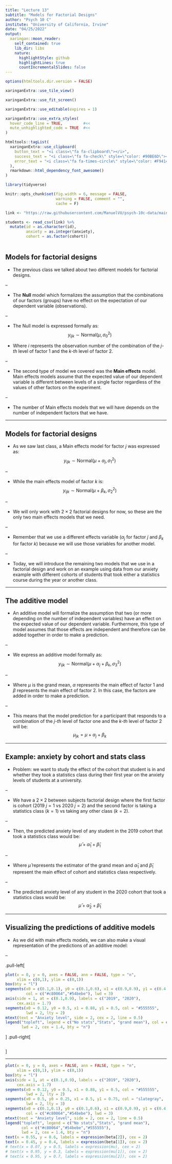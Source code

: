 ```yaml
---
title: "Lecture 13"
subtitle: "Models for Factorial Designs"
author: "Psych 10 C"
institute: "University of California, Irvine"
date: "04/25/2022"
output:
  xaringan::moon_reader:
    self_contained: true
    lib_dir: libs
    nature:
      highlightStyle: github
      highlightLines: true
      countIncrementalSlides: false
---
```


```r
options(htmltools.dir.version = FALSE)
```

```r
xaringanExtra::use_tile_view()

xaringanExtra::use_fit_screen()

xaringanExtra::use_editable(expires = 1)

xaringanExtra::use_extra_styles(
  hover_code_line = TRUE,         #<<
  mute_unhighlighted_code = TRUE  #<<
)

htmltools::tagList(
  xaringanExtra::use_clipboard(
    button_text = "<i class=\"fa fa-clipboard\"></i>",
    success_text = "<i class=\"fa fa-check\" style=\"color: #90BE6D\"></i>",
    error_text = "<i class=\"fa fa-times-circle\" style=\"color: #F94144\"></i>"
  ),
  rmarkdown::html_dependency_font_awesome()
)
```

```r
library(tidyverse)

knitr::opts_chunk$set(fig.width = 6, message = FALSE, 
                      warning = FALSE, comment = "", 
                      cache = F)

link <- "https://raw.githubusercontent.com/ManuelVU/psych-10c-data/main/anxiety-w5.csv"

students <- read_csv(link) %>%
  mutate(id = as.character(id),
         anxiety = as.integer(anxiety),
         cohort = as.factor(cohort))
  
```

## Models for factorial designs

- The previous class we talked about two different models for factorial designs.

--

- The **Null** model which formalizes the assumption that the combinations of our
factors (groups) have no effect on the expectation of our dependent variable 
(observations).

--

- The Null model is expressed formally as:
$$y_{ijk}\sim\text{Normal}(\mu,\sigma_0^2)$$

- Where $i$ represents the observation number of the combination of the *j-th* 
level of factor 1 and the *k-th* level of factor 2.

--

- The second type of model we covered was the **Main effects** model. Main 
effects models assume that the expected value of our dependent variable is 
different between levels of a single factor regardless of the values of other 
factors on the experiment.

--

- The number of Main effects models that we will have depends on the number of 
independent factors that we have.

---

## Models for factorial designs

- As we saw last class, a Main effects model for factor $j$ was expressed as:
$$y_{ijk}\sim\text{Normal}(\mu+\alpha_j,\sigma_1^2)$$

--

- While the main effects model of factor $k$ is:
$$y_{ijk}\sim\text{Normal}(\mu+\beta_k,\sigma_2^2)$$

--

- We will only work with $2\times 2$ factorial designs for now, so these are the
only two main effects models that we need.

--

- Remember that we use a different effects variable $(\alpha_j$ for factor $j$ 
and $\beta_k$ for factor $k$) because we will use those variables for another 
model.

--

- Today, we will introduce the remaining two models that we use in a factorial
design and work on an example using data from our anxiety example with different
cohorts of students that took either a statistics course during the year or 
another class.

---

## The additive model

- An additive model will formalize the assumption that two (or more depending on 
the number of independent variables) have an effect on the expected value of 
our dependent variable. Furthermore, this type of model assumes that those 
effects are independent and therefore can be added together in order to make a 
prediction.

--

- We express an additive model formally as:
$$y_{ijk}\sim\text{Normal}(\mu+\alpha_j+\beta_k,\sigma_3^2)$$

--

- Where $\mu$ is the grand mean, $\alpha$ represents the main effect of factor
1 and $\beta$ represents the main effect of factor 2. In this case, the 
factors are added in order to make a prediction.

--

- This means that the model prediction for a participant that responds to a 
combination of the *j-th* level of factor one and the *k-th* level of factor 2
will be:
$$\mu_{jk} = \mu + \alpha_j + \beta_k$$

---

## Example: anxiety by cohort and stats class

- Problem: we want to study the effect of the cohort that student is in and 
whether they took a statistics class during their first year on the anxiety
levels of students at a university.

--

- We have a $2\times2$ between subjects factorial design where the first factor
is cohort (2019 $j=1$ vs 2020 $j=2$) and the second factor is taking a 
statistics class $(k=1)$ vs taking any other class $(k=2)$.

--

- Then, the predicted anxiety level of any student in the 2019 cohort that took 
a statistics class would be:$$\hat{\mu} + \hat{\alpha}_1 + \hat{\beta}_1$$

--

- Where $\hat{\mu}$ represents the estimator of the grand mean and 
$\hat{\alpha}_1$ and $\hat{\beta}_1$ represent the main effect of cohort and 
statistics class respectively.

--

- The predicted anxiety level of any student in the 2020 cohort that took a 
statistics class would be: $$\hat{\mu} + \hat{\alpha}_2 + \hat{\beta}_1$$

---

## Visualizing the predictions of additive models

- As we did with main effects models, we can also make a visual representation 
of the predictions of an additive model:

--

.pull-left[
```r
plot(x = 0, y = 0, axes = FALSE, ann = FALSE, type = "n",
     xlim = c(0,1), ylim = c(0,1))
box(bty = "l")
segments(x0 = c(0.1,0.1), y0 = c(0.1,0.6), x1 = c(0.9,0.9), y1 = c(0.4,0.9),
         col = c("#c80064","#54bebe"), lwd = 3)
axis(side = 1, at = c(0.1,0.9), labels = c("2019", "2020"),
     cex.axis = 1.7)
segments(x0 = 0.12, y0 = 0.5, x1 = 0.88, y1 = 0.5, col = "#555555",
         lwd = 2, lty = 2)
mtext(text = "Anxiety level", side = 2, cex = 2, line = 0.5)
legend("topleft", legend = c("No stats","Stats", "grand mean"), col = c("#c80064","#54bebe","#555555"), 
       lwd = 2, cex = 1.4, bty = "n")
```
]
.pull-right[
```r

```
]

---

```r
plot(x = 0, y = 0, axes = FALSE, ann = FALSE, type = "n",
     xlim = c(0,1), ylim = c(0,1))
box(bty = "l")
axis(side = 1, at = c(0.1,0.9), labels = c("2019", "2020"),
     cex.axis = 1.7)
segments(x0 = 0.12, y0 = 0.5, x1 = 0.88, y1 = 0.5, col = "#555555",
         lwd = 2, lty = 2)
segments(x0 = 0.5, y0 = 0.25, x1 = 0.5, y1 = 0.75, col = "slategray",
         lwd = 2, lty = 3)
segments(x0 = c(0.1,0.1), y0 = c(0.1,0.6), x1 = c(0.9,0.9), y1 = c(0.4,0.9),
         col = c("#c80064","#54bebe"), lwd = 3)
mtext(text = "Anxiety level", side = 2, cex = 2, line = 0.5)
legend("topleft", legend = c("No stats","Stats", "grand mean"), 
       col = c("#c80064","#54bebe","#555555"), 
       lwd = 2, cex = 1.4, bty = "n")
text(x = 0.55, y = 0.6, labels = expression(beta[2]), cex = 2)
text(x = 0.45, y = 0.4, labels = expression(beta[1]), cex = 2)
# text(x = 0.07, y = 0.5, labels = expression(mu), cex = 2)
# text(x = 0.95, y = 0.3, labels = expression(mu[1]), cex = 2)
# text(x = 0.95, y = 0.7, labels = expression(mu[2]), cex = 2)
```






